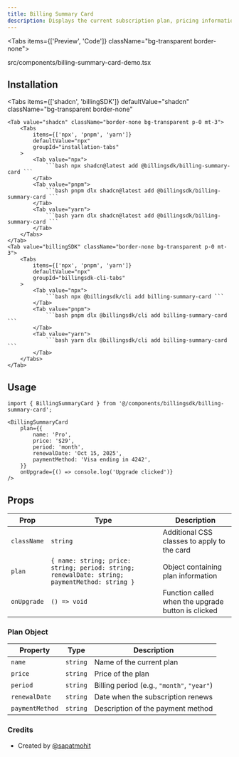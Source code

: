 ```yaml
---
title: Billing Summary Card
description: Displays the current subscription plan, pricing information, renewal date, and payment method, with an option to upgrade.
---
```


<Tabs items={['Preview', 'Code']} className="bg-transparent border-none">
  <Tab value="Preview" className="border-none bg-transparent p-0 mt-3">
    <PreviewComponents registryName="billingsdk">
      <BillingSummaryCardDemo />
    </PreviewComponents>
  </Tab>

  <Tab value="Code" className="mt-3">
    <include cwd lang="tsx" meta='title="src/components/billing-summary-card-demo.tsx"'>src/components/billing-summary-card-demo.tsx</include>
  </Tab>
</Tabs>

## Installation

<Tabs
	items={['shadcn', 'billingSDK']}
	defaultValue="shadcn"
	className="bg-transparent border-none"
>
	<Tab value="shadcn" className="border-none bg-transparent p-0 mt-3">
		<Tabs
			items={['npx', 'pnpm', 'yarn']}
			defaultValue="npx"
			groupId="installation-tabs"
		>
			<Tab value="npx">
				```bash npx shadcn@latest add @billingsdk/billing-summary-card ```
			</Tab>
			<Tab value="pnpm">
				```bash pnpm dlx shadcn@latest add @billingsdk/billing-summary-card ```
			</Tab>
			<Tab value="yarn">
				```bash yarn dlx shadcn@latest add @billingsdk/billing-summary-card ```
			</Tab>
		</Tabs>
	</Tab>
	<Tab value="billingSDK" className="border-none bg-transparent p-0 mt-3">
		<Tabs
			items={['npx', 'pnpm', 'yarn']}
			defaultValue="npx"
			groupId="billingsdk-cli-tabs"
		>
			<Tab value="npx">
				```bash npx @billingsdk/cli add billing-summary-card ```
			</Tab>
			<Tab value="pnpm">
				```bash pnpm dlx @billingsdk/cli add billing-summary-card ```
			</Tab>
			<Tab value="yarn">
				```bash yarn dlx @billingsdk/cli add billing-summary-card ```
			</Tab>
		</Tabs>
	</Tab>
</Tabs>

## Usage

```tsx
import { BillingSummaryCard } from '@/components/billingsdk/billing-summary-card';
```

```tsx
<BillingSummaryCard
	plan={{
		name: 'Pro',
		price: '$29',
		period: 'month',
		renewalDate: 'Oct 15, 2025',
		paymentMethod: 'Visa ending in 4242',
	}}
	onUpgrade={() => console.log('Upgrade clicked')}
/>
```

## Props

| Prop        | Type                                                                                          | Description                                        |
| ----------- | --------------------------------------------------------------------------------------------- | -------------------------------------------------- |
| `className` | `string`                                                                                      | Additional CSS classes to apply to the card        |
| `plan`      | `{ name: string; price: string; period: string; renewalDate: string; paymentMethod: string }` | Object containing plan information                 |
| `onUpgrade` | `() => void`                                                                                  | Function called when the upgrade button is clicked |

### Plan Object

| Property        | Type     | Description                                |
| --------------- | -------- | ------------------------------------------ |
| `name`          | `string` | Name of the current plan                   |
| `price`         | `string` | Price of the plan                          |
| `period`        | `string` | Billing period (e.g., `"month"`, `"year"`) |
| `renewalDate`   | `string` | Date when the subscription renews          |
| `paymentMethod` | `string` | Description of the payment method          |

### Credits

- Created by [@sapatmohit](https://github.com/sapatmohit)
